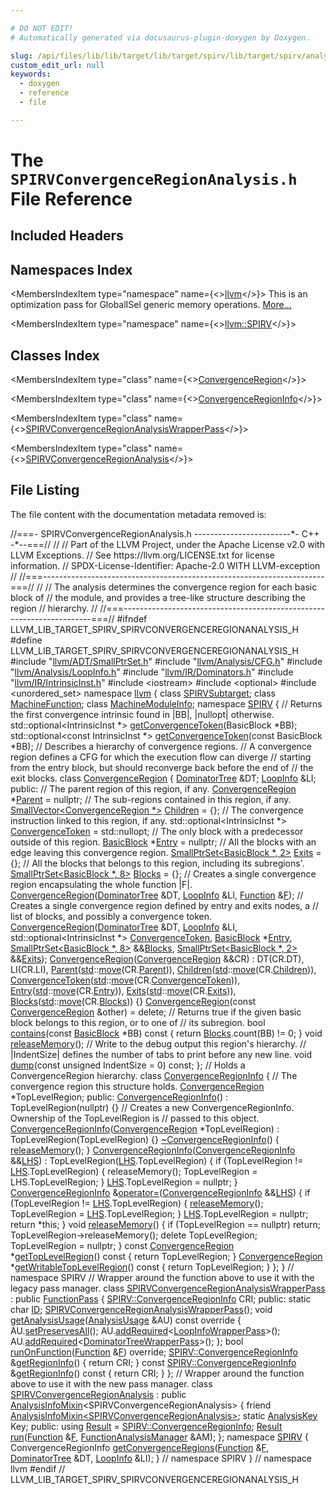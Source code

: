 ```yaml
---

# DO NOT EDIT!
# Automatically generated via docusaurus-plugin-doxygen by Doxygen.

slug: /api/files/lib/lib/target/lib/target/spirv/lib/target/spirv/analysis/spirvconvergenceregionanalysis-h
custom_edit_url: null
keywords:
  - doxygen
  - reference
  - file

---
```





# The `SPIRVConvergenceRegionAnalysis.h` File Reference

<DoxygenPage pluginConfig={pluginConfig}>



## Included Headers

<IncludesList>
<IncludesListItem
  filePath="llvm/ADT/SmallPtrSet.h"
  permalink="/docs/api/files/include/include/llvm/include/llvm/adt/smallptrset-h"
  isLocal="true" />
<IncludesListItem
  filePath="llvm/Analysis/CFG.h"
  permalink="/docs/api/files/include/include/llvm/include/llvm/analysis/cfg-h"
  isLocal="true" />
<IncludesListItem
  filePath="llvm/Analysis/LoopInfo.h"
  permalink="/docs/api/files/include/include/llvm/include/llvm/analysis/loopinfo-h"
  isLocal="true" />
<IncludesListItem
  filePath="llvm/IR/Dominators.h"
  permalink="/docs/api/files/include/include/llvm/include/llvm/ir/dominators-h"
  isLocal="true" />
<IncludesListItem
  filePath="llvm/IR/IntrinsicInst.h"
  permalink="/docs/api/files/include/include/llvm/include/llvm/ir/intrinsicinst-h"
  isLocal="true" />
<IncludesListItem
  filePath="iostream"
  permalink=""
  isLocal="false" />
<IncludesListItem
  filePath="optional"
  permalink=""
  isLocal="false" />
<IncludesListItem
  filePath="unordered_set"
  permalink=""
  isLocal="false" />
</IncludesList>

## Namespaces Index

<MembersIndex>

<MembersIndexItem
  type="namespace"
  name={<><a href="/docs/api/namespaces/llvm">llvm</a></>}>
This is an optimization pass for GlobalISel generic memory operations. <a href="/docs/api/namespaces/llvm/#details">More...</a>
</MembersIndexItem>

<MembersIndexItem
  type="namespace"
  name={<><a href="/docs/api/namespaces/llvm/spirv">llvm::SPIRV</a></>}>
</MembersIndexItem>

</MembersIndex>

## Classes Index

<MembersIndex>

<MembersIndexItem
  type="class"
  name={<><a href="/docs/api/classes/llvm/spirv/convergenceregion">ConvergenceRegion</a></>}>
</MembersIndexItem>

<MembersIndexItem
  type="class"
  name={<><a href="/docs/api/classes/llvm/spirv/convergenceregioninfo">ConvergenceRegionInfo</a></>}>
</MembersIndexItem>

<MembersIndexItem
  type="class"
  name={<><a href="/docs/api/classes/llvm/spirvconvergenceregionanalysiswrapperpass">SPIRVConvergenceRegionAnalysisWrapperPass</a></>}>
</MembersIndexItem>

<MembersIndexItem
  type="class"
  name={<><a href="/docs/api/classes/llvm/spirvconvergenceregionanalysis">SPIRVConvergenceRegionAnalysis</a></>}>
</MembersIndexItem>

</MembersIndex>


## File Listing

The file content with the documentation metadata removed is:

<ProgramListing>

<Link id="l00001" /><CodeLine lineNumber="1"><Highlight kind="comment">//===- SPIRVConvergenceRegionAnalysis.h ------------------------&#42;- C++ -&#42;--===//</Highlight><Highlight kind="normal"></Highlight></CodeLine>
<Link id="l00002" /><CodeLine lineNumber="2"><Highlight kind="normal"></Highlight><Highlight kind="comment">//</Highlight><Highlight kind="normal"></Highlight></CodeLine>
<Link id="l00003" /><CodeLine lineNumber="3"><Highlight kind="normal"></Highlight><Highlight kind="comment">// Part of the LLVM Project, under the Apache License v2.0 with LLVM Exceptions.</Highlight><Highlight kind="normal"></Highlight></CodeLine>
<Link id="l00004" /><CodeLine lineNumber="4"><Highlight kind="normal"></Highlight><Highlight kind="comment">// See https://llvm.org/LICENSE.txt for license information.</Highlight><Highlight kind="normal"></Highlight></CodeLine>
<Link id="l00005" /><CodeLine lineNumber="5"><Highlight kind="normal"></Highlight><Highlight kind="comment">// SPDX-License-Identifier: Apache-2.0 WITH LLVM-exception</Highlight><Highlight kind="normal"></Highlight></CodeLine>
<Link id="l00006" /><CodeLine lineNumber="6"><Highlight kind="normal"></Highlight><Highlight kind="comment">//</Highlight><Highlight kind="normal"></Highlight></CodeLine>
<Link id="l00007" /><CodeLine lineNumber="7"><Highlight kind="normal"></Highlight><Highlight kind="comment">//===----------------------------------------------------------------------===//</Highlight><Highlight kind="normal"></Highlight></CodeLine>
<Link id="l00008" /><CodeLine lineNumber="8"><Highlight kind="normal"></Highlight><Highlight kind="comment">//</Highlight><Highlight kind="normal"></Highlight></CodeLine>
<Link id="l00009" /><CodeLine lineNumber="9"><Highlight kind="normal"></Highlight><Highlight kind="comment">// The analysis determines the convergence region for each basic block of</Highlight><Highlight kind="normal"></Highlight></CodeLine>
<Link id="l00010" /><CodeLine lineNumber="10"><Highlight kind="normal"></Highlight><Highlight kind="comment">// the module, and provides a tree-like structure describing the region</Highlight><Highlight kind="normal"></Highlight></CodeLine>
<Link id="l00011" /><CodeLine lineNumber="11"><Highlight kind="normal"></Highlight><Highlight kind="comment">// hierarchy.</Highlight><Highlight kind="normal"></Highlight></CodeLine>
<Link id="l00012" /><CodeLine lineNumber="12"><Highlight kind="normal"></Highlight><Highlight kind="comment">//</Highlight><Highlight kind="normal"></Highlight></CodeLine>
<Link id="l00013" /><CodeLine lineNumber="13"><Highlight kind="normal"></Highlight><Highlight kind="comment">//===----------------------------------------------------------------------===//</Highlight><Highlight kind="normal"></Highlight></CodeLine>
<Link id="l00014" /><CodeLine lineNumber="14"><Highlight kind="normal"></Highlight></CodeLine>
<Link id="l00015" /><CodeLine lineNumber="15"><Highlight kind="normal"></Highlight><Highlight kind="preprocessor">#ifndef LLVM&#95;LIB&#95;TARGET&#95;SPIRV&#95;SPIRVCONVERGENCEREGIONANALYSIS&#95;H</Highlight><Highlight kind="normal"></Highlight></CodeLine>
<Link id="l00016" /><CodeLine lineNumber="16"><Highlight kind="normal"></Highlight><Highlight kind="preprocessor">#define LLVM&#95;LIB&#95;TARGET&#95;SPIRV&#95;SPIRVCONVERGENCEREGIONANALYSIS&#95;H</Highlight><Highlight kind="normal"></Highlight></CodeLine>
<Link id="l00017" /><CodeLine lineNumber="17"><Highlight kind="normal"></Highlight></CodeLine>
<Link id="l00018" /><CodeLine lineNumber="18"><Highlight kind="normal"></Highlight><Highlight kind="preprocessor">#include &quot;<a href="/docs/api/files/include/include/llvm/include/llvm/adt/smallptrset-h">llvm/ADT/SmallPtrSet.h</a>&quot;</Highlight><Highlight kind="normal"></Highlight></CodeLine>
<Link id="l00019" /><CodeLine lineNumber="19"><Highlight kind="normal"></Highlight><Highlight kind="preprocessor">#include &quot;<a href="/docs/api/files/include/include/llvm/include/llvm/analysis/cfg-h">llvm/Analysis/CFG.h</a>&quot;</Highlight><Highlight kind="normal"></Highlight></CodeLine>
<Link id="l00020" /><CodeLine lineNumber="20"><Highlight kind="normal"></Highlight><Highlight kind="preprocessor">#include &quot;<a href="/docs/api/files/include/include/llvm/include/llvm/analysis/loopinfo-h">llvm/Analysis/LoopInfo.h</a>&quot;</Highlight><Highlight kind="normal"></Highlight></CodeLine>
<Link id="l00021" /><CodeLine lineNumber="21"><Highlight kind="normal"></Highlight><Highlight kind="preprocessor">#include &quot;<a href="/docs/api/files/include/include/llvm/include/llvm/ir/dominators-h">llvm/IR/Dominators.h</a>&quot;</Highlight><Highlight kind="normal"></Highlight></CodeLine>
<Link id="l00022" /><CodeLine lineNumber="22"><Highlight kind="normal"></Highlight><Highlight kind="preprocessor">#include &quot;<a href="/docs/api/files/include/include/llvm/include/llvm/ir/intrinsicinst-h">llvm/IR/IntrinsicInst.h</a>&quot;</Highlight><Highlight kind="normal"></Highlight></CodeLine>
<Link id="l00023" /><CodeLine lineNumber="23"><Highlight kind="normal"></Highlight><Highlight kind="preprocessor">#include &lt;iostream&gt;</Highlight><Highlight kind="normal"></Highlight></CodeLine>
<Link id="l00024" /><CodeLine lineNumber="24"><Highlight kind="normal"></Highlight><Highlight kind="preprocessor">#include &lt;optional&gt;</Highlight><Highlight kind="normal"></Highlight></CodeLine>
<Link id="l00025" /><CodeLine lineNumber="25"><Highlight kind="normal"></Highlight><Highlight kind="preprocessor">#include &lt;unordered&#95;set&gt;</Highlight><Highlight kind="normal"></Highlight></CodeLine>
<Link id="l00026" /><CodeLine lineNumber="26"><Highlight kind="normal"></Highlight></CodeLine>
<Link id="l00027" /><CodeLine lineNumber="27"><Highlight kind="normal"></Highlight><Highlight kind="keyword">namespace </Highlight><Highlight kind="normal"><a href="/docs/api/namespaces/llvm">llvm</a> &#123;</Highlight></CodeLine>
<Link id="l00028" /><CodeLine lineNumber="28"><Highlight kind="normal"></Highlight><Highlight kind="keyword">class </Highlight><Highlight kind="normal"><a href="/docs/api/classes/llvm/spirvsubtarget">SPIRVSubtarget</a>;</Highlight></CodeLine>
<Link id="l00029" /><CodeLine lineNumber="29"><Highlight kind="normal"></Highlight><Highlight kind="keyword">class </Highlight><Highlight kind="normal"><a href="/docs/api/classes/llvm/machinefunction">MachineFunction</a>;</Highlight></CodeLine>
<Link id="l00030" /><CodeLine lineNumber="30"><Highlight kind="normal"></Highlight><Highlight kind="keyword">class </Highlight><Highlight kind="normal"><a href="/docs/api/classes/llvm/machinemoduleinfo">MachineModuleInfo</a>;</Highlight></CodeLine>
<Link id="l00031" /><CodeLine lineNumber="31"><Highlight kind="normal"></Highlight></CodeLine>
<Link id="l00032" /><CodeLine lineNumber="32"><Highlight kind="normal"></Highlight><Highlight kind="keyword">namespace </Highlight><Highlight kind="normal"><a href="/docs/api/namespaces/llvm/spirv">SPIRV</a> &#123;</Highlight></CodeLine>
<Link id="l00033" /><CodeLine lineNumber="33"><Highlight kind="normal"></Highlight></CodeLine>
<Link id="l00034" /><CodeLine lineNumber="34"><Highlight kind="normal"></Highlight><Highlight kind="comment">// Returns the first convergence intrinsic found in |BB|, |nullopt| otherwise.</Highlight><Highlight kind="normal"></Highlight></CodeLine>
<Link id="l00035" /><CodeLine lineNumber="35"><Highlight kind="normal">std::optional&lt;IntrinsicInst &#42;&gt; <a href="/docs/api/namespaces/llvm/spirv/#ae640f704e888becca0cafd83b07021ae">getConvergenceToken</a>(BasicBlock &#42;BB);</Highlight></CodeLine>
<Link id="l00036" /><CodeLine lineNumber="36"><Highlight kind="normal">std::optional&lt;const IntrinsicInst &#42;&gt; <a href="/docs/api/namespaces/llvm/spirv/#ae640f704e888becca0cafd83b07021ae">getConvergenceToken</a>(</Highlight><Highlight kind="keyword">const</Highlight><Highlight kind="normal"> BasicBlock &#42;BB);</Highlight></CodeLine>
<Link id="l00037" /><CodeLine lineNumber="37"><Highlight kind="normal"></Highlight></CodeLine>
<Link id="l00038" /><CodeLine lineNumber="38"><Highlight kind="normal"></Highlight><Highlight kind="comment">// Describes a hierarchy of convergence regions.</Highlight><Highlight kind="normal"></Highlight></CodeLine>
<Link id="l00039" /><CodeLine lineNumber="39"><Highlight kind="normal"></Highlight><Highlight kind="comment">// A convergence region defines a CFG for which the execution flow can diverge</Highlight><Highlight kind="normal"></Highlight></CodeLine>
<Link id="l00040" /><CodeLine lineNumber="40"><Highlight kind="normal"></Highlight><Highlight kind="comment">// starting from the entry block, but should reconverge back before the end of</Highlight><Highlight kind="normal"></Highlight></CodeLine>
<Link id="l00041" /><CodeLine lineNumber="41"><Highlight kind="normal"></Highlight><Highlight kind="comment">// the exit blocks.</Highlight><Highlight kind="normal"></Highlight></CodeLine>
<Link id="l00042" /><CodeLine lineNumber="42" lineLink="/docs/api/classes/llvm/spirv/convergenceregion"><Highlight kind="normal"></Highlight><Highlight kind="keyword">class </Highlight><Highlight kind="normal"><a href="/docs/api/classes/llvm/spirv/convergenceregion/#aeed1395df753af15056035fe68c4acb0">ConvergenceRegion</a> &#123;</Highlight></CodeLine>
<Link id="l00043" /><CodeLine lineNumber="43"><Highlight kind="normal">  <a href="/docs/api/classes/llvm/dominatortree">DominatorTree</a> &amp;DT;</Highlight></CodeLine>
<Link id="l00044" /><CodeLine lineNumber="44"><Highlight kind="normal">  <a href="/docs/api/classes/llvm/loopinfo">LoopInfo</a> &amp;LI;</Highlight></CodeLine>
<Link id="l00045" /><CodeLine lineNumber="45"><Highlight kind="normal"></Highlight></CodeLine>
<Link id="l00046" /><CodeLine lineNumber="46"><Highlight kind="normal"></Highlight><Highlight kind="keyword">public</Highlight><Highlight kind="normal">:</Highlight></CodeLine>
<Link id="l00047" /><CodeLine lineNumber="47"><Highlight kind="normal">  </Highlight><Highlight kind="comment">// The parent region of this region, if any.</Highlight><Highlight kind="normal"></Highlight></CodeLine>
<Link id="l00048" /><CodeLine lineNumber="48" lineLink="/docs/api/classes/llvm/spirv/convergenceregion/#aaeb69d9d2c4abebdcfe778fb8d337559"><Highlight kind="normal">  <a href="/docs/api/classes/llvm/spirv/convergenceregion/#aeed1395df753af15056035fe68c4acb0">ConvergenceRegion</a> &#42;<a href="/docs/api/classes/llvm/spirv/convergenceregion/#aaeb69d9d2c4abebdcfe778fb8d337559">Parent</a> = </Highlight><Highlight kind="keyword">nullptr</Highlight><Highlight kind="normal">;</Highlight></CodeLine>
<Link id="l00049" /><CodeLine lineNumber="49"><Highlight kind="normal">  </Highlight><Highlight kind="comment">// The sub-regions contained in this region, if any.</Highlight><Highlight kind="normal"></Highlight></CodeLine>
<Link id="l00050" /><CodeLine lineNumber="50" lineLink="/docs/api/classes/llvm/spirv/convergenceregion/#a03d34ea2d838e32c2f5b374a650090c7"><Highlight kind="normal">  <a href="/docs/api/classes/llvm/smallvector">SmallVector&lt;ConvergenceRegion &#42;&gt;</a> <a href="/docs/api/classes/llvm/spirv/convergenceregion/#a03d34ea2d838e32c2f5b374a650090c7">Children</a> = &#123;&#125;;</Highlight></CodeLine>
<Link id="l00051" /><CodeLine lineNumber="51"><Highlight kind="normal">  </Highlight><Highlight kind="comment">// The convergence instruction linked to this region, if any.</Highlight><Highlight kind="normal"></Highlight></CodeLine>
<Link id="l00052" /><CodeLine lineNumber="52" lineLink="/docs/api/classes/llvm/spirv/convergenceregion/#a7521fb98b8985d4f9746a6c36cdeaeb0"><Highlight kind="normal">  std::optional&lt;IntrinsicInst &#42;&gt; <a href="/docs/api/classes/llvm/spirv/convergenceregion/#a7521fb98b8985d4f9746a6c36cdeaeb0">ConvergenceToken</a> = std::nullopt;</Highlight></CodeLine>
<Link id="l00053" /><CodeLine lineNumber="53"><Highlight kind="normal">  </Highlight><Highlight kind="comment">// The only block with a predecessor outside of this region.</Highlight><Highlight kind="normal"></Highlight></CodeLine>
<Link id="l00054" /><CodeLine lineNumber="54" lineLink="/docs/api/classes/llvm/spirv/convergenceregion/#ac3c675ed896d4263b41685bc71b2fa7f"><Highlight kind="normal">  <a href="/docs/api/classes/llvm/basicblock">BasicBlock</a> &#42;<a href="/docs/api/classes/llvm/spirv/convergenceregion/#ac3c675ed896d4263b41685bc71b2fa7f">Entry</a> = </Highlight><Highlight kind="keyword">nullptr</Highlight><Highlight kind="normal">;</Highlight></CodeLine>
<Link id="l00055" /><CodeLine lineNumber="55"><Highlight kind="normal">  </Highlight><Highlight kind="comment">// All the blocks with an edge leaving this convergence region.</Highlight><Highlight kind="normal"></Highlight></CodeLine>
<Link id="l00056" /><CodeLine lineNumber="56" lineLink="/docs/api/classes/llvm/spirv/convergenceregion/#a6e6b5913e784f02d6394854bfa298fff"><Highlight kind="normal">  <a href="/docs/api/classes/llvm/smallptrset">SmallPtrSet&lt;BasicBlock &#42;, 2&gt;</a> <a href="/docs/api/classes/llvm/spirv/convergenceregion/#a6e6b5913e784f02d6394854bfa298fff">Exits</a> = &#123;&#125;;</Highlight></CodeLine>
<Link id="l00057" /><CodeLine lineNumber="57"><Highlight kind="normal">  </Highlight><Highlight kind="comment">// All the blocks that belongs to this region, including its subregions&#39;.</Highlight><Highlight kind="normal"></Highlight></CodeLine>
<Link id="l00058" /><CodeLine lineNumber="58" lineLink="/docs/api/classes/llvm/spirv/convergenceregion/#afa22070b4f97f878349b3537b3ca915b"><Highlight kind="normal">  <a href="/docs/api/classes/llvm/smallptrset">SmallPtrSet&lt;BasicBlock &#42;, 8&gt;</a> <a href="/docs/api/classes/llvm/spirv/convergenceregion/#afa22070b4f97f878349b3537b3ca915b">Blocks</a> = &#123;&#125;;</Highlight></CodeLine>
<Link id="l00059" /><CodeLine lineNumber="59"><Highlight kind="normal"></Highlight></CodeLine>
<Link id="l00060" /><CodeLine lineNumber="60"><Highlight kind="normal">  </Highlight><Highlight kind="comment">// Creates a single convergence region encapsulating the whole function |F|.</Highlight><Highlight kind="normal"></Highlight></CodeLine>
<Link id="l00061" /><CodeLine lineNumber="61"><Highlight kind="normal">  <a href="/docs/api/classes/llvm/spirv/convergenceregion/#aeed1395df753af15056035fe68c4acb0">ConvergenceRegion</a>(<a href="/docs/api/classes/llvm/dominatortree">DominatorTree</a> &amp;DT, <a href="/docs/api/classes/llvm/loopinfo">LoopInfo</a> &amp;LI, <a href="/docs/api/classes/llvm/function">Function</a> &amp;<a href="/docs/api/files/lib/lib/support/md5-cpp/#a96d73bbd7af15cb1fc38c3f4a3bd82e9">F</a>);</Highlight></CodeLine>
<Link id="l00062" /><CodeLine lineNumber="62"><Highlight kind="normal"></Highlight></CodeLine>
<Link id="l00063" /><CodeLine lineNumber="63"><Highlight kind="normal">  </Highlight><Highlight kind="comment">// Creates a single convergence region defined by entry and exits nodes, a</Highlight><Highlight kind="normal"></Highlight></CodeLine>
<Link id="l00064" /><CodeLine lineNumber="64"><Highlight kind="normal">  </Highlight><Highlight kind="comment">// list of blocks, and possibly a convergence token.</Highlight><Highlight kind="normal"></Highlight></CodeLine>
<Link id="l00065" /><CodeLine lineNumber="65"><Highlight kind="normal">  <a href="/docs/api/classes/llvm/spirv/convergenceregion/#aeed1395df753af15056035fe68c4acb0">ConvergenceRegion</a>(<a href="/docs/api/classes/llvm/dominatortree">DominatorTree</a> &amp;DT, <a href="/docs/api/classes/llvm/loopinfo">LoopInfo</a> &amp;LI,</Highlight></CodeLine>
<Link id="l00066" /><CodeLine lineNumber="66"><Highlight kind="normal">                    std::optional&lt;IntrinsicInst &#42;&gt; <a href="/docs/api/classes/llvm/spirv/convergenceregion/#a7521fb98b8985d4f9746a6c36cdeaeb0">ConvergenceToken</a>,</Highlight></CodeLine>
<Link id="l00067" /><CodeLine lineNumber="67"><Highlight kind="normal">                    <a href="/docs/api/classes/llvm/basicblock">BasicBlock</a> &#42;<a href="/docs/api/classes/llvm/spirv/convergenceregion/#ac3c675ed896d4263b41685bc71b2fa7f">Entry</a>, <a href="/docs/api/classes/llvm/smallptrset">SmallPtrSet&lt;BasicBlock &#42;, 8&gt;</a> &amp;&amp;<a href="/docs/api/classes/llvm/spirv/convergenceregion/#afa22070b4f97f878349b3537b3ca915b">Blocks</a>,</Highlight></CodeLine>
<Link id="l00068" /><CodeLine lineNumber="68"><Highlight kind="normal">                    <a href="/docs/api/classes/llvm/smallptrset">SmallPtrSet&lt;BasicBlock &#42;, 2&gt;</a> &amp;&amp;<a href="/docs/api/classes/llvm/spirv/convergenceregion/#a6e6b5913e784f02d6394854bfa298fff">Exits</a>);</Highlight></CodeLine>
<Link id="l00069" /><CodeLine lineNumber="69"><Highlight kind="normal"></Highlight></CodeLine>
<Link id="l00070" /><CodeLine lineNumber="70" lineLink="/docs/api/classes/llvm/spirv/convergenceregion/#ab3bf5af33af2e926d63f735559cff913"><Highlight kind="normal">  <a href="/docs/api/classes/llvm/spirv/convergenceregion/#ab3bf5af33af2e926d63f735559cff913">ConvergenceRegion</a>(<a href="/docs/api/classes/llvm/spirv/convergenceregion/#aeed1395df753af15056035fe68c4acb0">ConvergenceRegion</a> &amp;&amp;CR)</Highlight></CodeLine>
<Link id="l00071" /><CodeLine lineNumber="71"><Highlight kind="normal">      : DT(CR.DT), LI(CR.LI), <a href="/docs/api/classes/llvm/spirv/convergenceregion/#aaeb69d9d2c4abebdcfe778fb8d337559">Parent</a>(<a href="/docs/api/namespaces/std">std</a>::<a href="/docs/api/namespaces/llvm/#abfc9c7ecf70f66901e439f7c04ef3dbb">move</a>(CR.<a href="/docs/api/classes/llvm/spirv/convergenceregion/#aaeb69d9d2c4abebdcfe778fb8d337559">Parent</a>)),</Highlight></CodeLine>
<Link id="l00072" /><CodeLine lineNumber="72"><Highlight kind="normal">        <a href="/docs/api/classes/llvm/spirv/convergenceregion/#a03d34ea2d838e32c2f5b374a650090c7">Children</a>(<a href="/docs/api/namespaces/std">std</a>::<a href="/docs/api/namespaces/llvm/#abfc9c7ecf70f66901e439f7c04ef3dbb">move</a>(CR.<a href="/docs/api/classes/llvm/spirv/convergenceregion/#a03d34ea2d838e32c2f5b374a650090c7">Children</a>)),</Highlight></CodeLine>
<Link id="l00073" /><CodeLine lineNumber="73"><Highlight kind="normal">        <a href="/docs/api/classes/llvm/spirv/convergenceregion/#a7521fb98b8985d4f9746a6c36cdeaeb0">ConvergenceToken</a>(<a href="/docs/api/namespaces/std">std</a>::<a href="/docs/api/namespaces/llvm/#abfc9c7ecf70f66901e439f7c04ef3dbb">move</a>(CR.<a href="/docs/api/classes/llvm/spirv/convergenceregion/#a7521fb98b8985d4f9746a6c36cdeaeb0">ConvergenceToken</a>)),</Highlight></CodeLine>
<Link id="l00074" /><CodeLine lineNumber="74"><Highlight kind="normal">        <a href="/docs/api/classes/llvm/spirv/convergenceregion/#ac3c675ed896d4263b41685bc71b2fa7f">Entry</a>(<a href="/docs/api/namespaces/std">std</a>::<a href="/docs/api/namespaces/llvm/#abfc9c7ecf70f66901e439f7c04ef3dbb">move</a>(CR.<a href="/docs/api/classes/llvm/spirv/convergenceregion/#ac3c675ed896d4263b41685bc71b2fa7f">Entry</a>)), <a href="/docs/api/classes/llvm/spirv/convergenceregion/#a6e6b5913e784f02d6394854bfa298fff">Exits</a>(<a href="/docs/api/namespaces/std">std</a>::<a href="/docs/api/namespaces/llvm/#abfc9c7ecf70f66901e439f7c04ef3dbb">move</a>(CR.<a href="/docs/api/classes/llvm/spirv/convergenceregion/#a6e6b5913e784f02d6394854bfa298fff">Exits</a>)),</Highlight></CodeLine>
<Link id="l00075" /><CodeLine lineNumber="75"><Highlight kind="normal">        <a href="/docs/api/classes/llvm/spirv/convergenceregion/#afa22070b4f97f878349b3537b3ca915b">Blocks</a>(<a href="/docs/api/namespaces/std">std</a>::<a href="/docs/api/namespaces/llvm/#abfc9c7ecf70f66901e439f7c04ef3dbb">move</a>(CR.<a href="/docs/api/classes/llvm/spirv/convergenceregion/#afa22070b4f97f878349b3537b3ca915b">Blocks</a>)) &#123;&#125;</Highlight></CodeLine>
<Link id="l00076" /><CodeLine lineNumber="76"><Highlight kind="normal"></Highlight></CodeLine>
<Link id="l00077" /><CodeLine lineNumber="77" lineLink="/docs/api/classes/llvm/spirv/convergenceregion/#a69d1e3ce3b0c0c6633ef8f49f90d9ea4"><Highlight kind="normal">  <a href="/docs/api/classes/llvm/spirv/convergenceregion/#a69d1e3ce3b0c0c6633ef8f49f90d9ea4">ConvergenceRegion</a>(</Highlight><Highlight kind="keyword">const</Highlight><Highlight kind="normal"> <a href="/docs/api/classes/llvm/spirv/convergenceregion/#aeed1395df753af15056035fe68c4acb0">ConvergenceRegion</a> &amp;other) = </Highlight><Highlight kind="keyword">delete</Highlight><Highlight kind="normal">;</Highlight></CodeLine>
<Link id="l00078" /><CodeLine lineNumber="78"><Highlight kind="normal"></Highlight></CodeLine>
<Link id="l00079" /><CodeLine lineNumber="79"><Highlight kind="normal">  </Highlight><Highlight kind="comment">// Returns true if the given basic block belongs to this region, or to one of</Highlight><Highlight kind="normal"></Highlight></CodeLine>
<Link id="l00080" /><CodeLine lineNumber="80"><Highlight kind="normal">  </Highlight><Highlight kind="comment">// its subregion.</Highlight><Highlight kind="normal"></Highlight></CodeLine>
<Link id="l00081" /><CodeLine lineNumber="81" lineLink="/docs/api/classes/llvm/spirv/convergenceregion/#a622eb583c2292b211678d544bc64b27b"><Highlight kind="normal">  </Highlight><Highlight kind="keywordtype">bool</Highlight><Highlight kind="normal"> <a href="/docs/api/classes/llvm/spirv/convergenceregion/#a622eb583c2292b211678d544bc64b27b">contains</a>(</Highlight><Highlight kind="keyword">const</Highlight><Highlight kind="normal"> <a href="/docs/api/classes/llvm/basicblock">BasicBlock</a> &#42;BB)</Highlight><Highlight kind="keyword"> const </Highlight><Highlight kind="normal">&#123; </Highlight><Highlight kind="keywordflow">return</Highlight><Highlight kind="normal"> <a href="/docs/api/classes/llvm/spirv/convergenceregion/#afa22070b4f97f878349b3537b3ca915b">Blocks</a>.count(BB) != 0; &#125;</Highlight></CodeLine>
<Link id="l00082" /><CodeLine lineNumber="82"><Highlight kind="normal"></Highlight></CodeLine>
<Link id="l00083" /><CodeLine lineNumber="83"><Highlight kind="normal">  </Highlight><Highlight kind="keywordtype">void</Highlight><Highlight kind="normal"> <a href="/docs/api/classes/llvm/spirv/convergenceregion/#a7594f834562fb173b770d52be8664b31">releaseMemory</a>();</Highlight></CodeLine>
<Link id="l00084" /><CodeLine lineNumber="84"><Highlight kind="normal"></Highlight></CodeLine>
<Link id="l00085" /><CodeLine lineNumber="85"><Highlight kind="normal">  </Highlight><Highlight kind="comment">// Write to the debug output this region&#39;s hierarchy.</Highlight><Highlight kind="normal"></Highlight></CodeLine>
<Link id="l00086" /><CodeLine lineNumber="86"><Highlight kind="normal">  </Highlight><Highlight kind="comment">// |IndentSize| defines the number of tabs to print before any new line.</Highlight><Highlight kind="normal"></Highlight></CodeLine>
<Link id="l00087" /><CodeLine lineNumber="87"><Highlight kind="normal">  </Highlight><Highlight kind="keywordtype">void</Highlight><Highlight kind="normal"> <a href="/docs/api/classes/llvm/spirv/convergenceregion/#acb6eb6acc7b5f83f84cc7c05ca69edbb">dump</a>(</Highlight><Highlight kind="keyword">const</Highlight><Highlight kind="normal"> </Highlight><Highlight kind="keywordtype">unsigned</Highlight><Highlight kind="normal"> IndentSize = 0) </Highlight><Highlight kind="keyword">const</Highlight><Highlight kind="normal">;</Highlight></CodeLine>
<Link id="l00088" /><CodeLine lineNumber="88"><Highlight kind="normal">&#125;;</Highlight></CodeLine>
<Link id="l00089" /><CodeLine lineNumber="89"><Highlight kind="normal"></Highlight></CodeLine>
<Link id="l00090" /><CodeLine lineNumber="90"><Highlight kind="normal"></Highlight><Highlight kind="comment">// Holds a ConvergenceRegion hierarchy.</Highlight><Highlight kind="normal"></Highlight></CodeLine>
<Link id="l00091" /><CodeLine lineNumber="91" lineLink="/docs/api/classes/llvm/spirv/convergenceregioninfo"><Highlight kind="normal"></Highlight><Highlight kind="keyword">class </Highlight><Highlight kind="normal"><a href="/docs/api/classes/llvm/spirv/convergenceregioninfo/#a7433784dfc07e4a466373778252410be">ConvergenceRegionInfo</a> &#123;</Highlight></CodeLine>
<Link id="l00092" /><CodeLine lineNumber="92"><Highlight kind="normal">  </Highlight><Highlight kind="comment">// The convergence region this structure holds.</Highlight><Highlight kind="normal"></Highlight></CodeLine>
<Link id="l00093" /><CodeLine lineNumber="93"><Highlight kind="normal">  <a href="/docs/api/classes/llvm/spirv/convergenceregion">ConvergenceRegion</a> &#42;TopLevelRegion;</Highlight></CodeLine>
<Link id="l00094" /><CodeLine lineNumber="94"><Highlight kind="normal"></Highlight></CodeLine>
<Link id="l00095" /><CodeLine lineNumber="95"><Highlight kind="normal"></Highlight><Highlight kind="keyword">public</Highlight><Highlight kind="normal">:</Highlight></CodeLine>
<Link id="l00096" /><CodeLine lineNumber="96" lineLink="/docs/api/classes/llvm/spirv/convergenceregioninfo/#a7433784dfc07e4a466373778252410be"><Highlight kind="normal">  <a href="/docs/api/classes/llvm/spirv/convergenceregioninfo/#a7433784dfc07e4a466373778252410be">ConvergenceRegionInfo</a>() : TopLevelRegion(nullptr) &#123;&#125;</Highlight></CodeLine>
<Link id="l00097" /><CodeLine lineNumber="97"><Highlight kind="normal"></Highlight></CodeLine>
<Link id="l00098" /><CodeLine lineNumber="98"><Highlight kind="normal">  </Highlight><Highlight kind="comment">// Creates a new ConvergenceRegionInfo. Ownership of the TopLevelRegion is</Highlight><Highlight kind="normal"></Highlight></CodeLine>
<Link id="l00099" /><CodeLine lineNumber="99"><Highlight kind="normal">  </Highlight><Highlight kind="comment">// passed to this object.</Highlight><Highlight kind="normal"></Highlight></CodeLine>
<Link id="l00100" /><CodeLine lineNumber="100" lineLink="/docs/api/classes/llvm/spirv/convergenceregioninfo/#af615b6f3103a580aaf9bcef9b6630269"><Highlight kind="normal">  <a href="/docs/api/classes/llvm/spirv/convergenceregioninfo/#af615b6f3103a580aaf9bcef9b6630269">ConvergenceRegionInfo</a>(<a href="/docs/api/classes/llvm/spirv/convergenceregion">ConvergenceRegion</a> &#42;TopLevelRegion)</Highlight></CodeLine>
<Link id="l00101" /><CodeLine lineNumber="101"><Highlight kind="normal">      : TopLevelRegion(TopLevelRegion) &#123;&#125;</Highlight></CodeLine>
<Link id="l00102" /><CodeLine lineNumber="102"><Highlight kind="normal"></Highlight></CodeLine>
<Link id="l00103" /><CodeLine lineNumber="103" lineLink="/docs/api/classes/llvm/spirv/convergenceregioninfo/#a9e45b7076cb3f081e0ea289944e5f7f8"><Highlight kind="normal">  <a href="/docs/api/classes/llvm/spirv/convergenceregioninfo/#a9e45b7076cb3f081e0ea289944e5f7f8">~ConvergenceRegionInfo</a>() &#123; <a href="/docs/api/classes/llvm/spirv/convergenceregioninfo/#ae9c1b5a277d7ddcd6856e99ea952acd7">releaseMemory</a>(); &#125;</Highlight></CodeLine>
<Link id="l00104" /><CodeLine lineNumber="104"><Highlight kind="normal"></Highlight></CodeLine>
<Link id="l00105" /><CodeLine lineNumber="105" lineLink="/docs/api/classes/llvm/spirv/convergenceregioninfo/#a5864a45a6b258ff28a6973e5d4776f85"><Highlight kind="normal">  <a href="/docs/api/classes/llvm/spirv/convergenceregioninfo/#a5864a45a6b258ff28a6973e5d4776f85">ConvergenceRegionInfo</a>(<a href="/docs/api/classes/llvm/spirv/convergenceregioninfo/#a7433784dfc07e4a466373778252410be">ConvergenceRegionInfo</a> &amp;&amp;<a href="/docs/api/files/lib/lib/target/lib/target/x86/x86partialreduction-cpp/#a9e1483f7215664a2315c53c3558d9a8d">LHS</a>)</Highlight></CodeLine>
<Link id="l00106" /><CodeLine lineNumber="106"><Highlight kind="normal">      : TopLevelRegion(<a href="/docs/api/files/lib/lib/target/lib/target/x86/x86partialreduction-cpp/#a9e1483f7215664a2315c53c3558d9a8d">LHS</a>.TopLevelRegion) &#123;</Highlight></CodeLine>
<Link id="l00107" /><CodeLine lineNumber="107"><Highlight kind="normal">    </Highlight><Highlight kind="keywordflow">if</Highlight><Highlight kind="normal"> (TopLevelRegion != <a href="/docs/api/files/lib/lib/target/lib/target/x86/x86partialreduction-cpp/#a9e1483f7215664a2315c53c3558d9a8d">LHS</a>.TopLevelRegion) &#123;</Highlight></CodeLine>
<Link id="l00108" /><CodeLine lineNumber="108"><Highlight kind="normal">      releaseMemory();</Highlight></CodeLine>
<Link id="l00109" /><CodeLine lineNumber="109"><Highlight kind="normal">      TopLevelRegion = LHS.TopLevelRegion;</Highlight></CodeLine>
<Link id="l00110" /><CodeLine lineNumber="110"><Highlight kind="normal">    &#125;</Highlight></CodeLine>
<Link id="l00111" /><CodeLine lineNumber="111"><Highlight kind="normal">    <a href="/docs/api/files/lib/lib/target/lib/target/x86/x86partialreduction-cpp/#a9e1483f7215664a2315c53c3558d9a8d">LHS</a>.TopLevelRegion = </Highlight><Highlight kind="keyword">nullptr</Highlight><Highlight kind="normal">;</Highlight></CodeLine>
<Link id="l00112" /><CodeLine lineNumber="112"><Highlight kind="normal">  &#125;</Highlight></CodeLine>
<Link id="l00113" /><CodeLine lineNumber="113"><Highlight kind="normal"></Highlight></CodeLine>
<Link id="l00114" /><CodeLine lineNumber="114" lineLink="/docs/api/classes/llvm/spirv/convergenceregioninfo/#a7a2737b6adfc13cc0876a74f5a62a98d"><Highlight kind="normal">  <a href="/docs/api/classes/llvm/spirv/convergenceregioninfo/#a7433784dfc07e4a466373778252410be">ConvergenceRegionInfo</a> &amp;<a href="/docs/api/classes/llvm/spirv/convergenceregioninfo/#a7a2737b6adfc13cc0876a74f5a62a98d">operator=</a>(<a href="/docs/api/classes/llvm/spirv/convergenceregioninfo/#a7433784dfc07e4a466373778252410be">ConvergenceRegionInfo</a> &amp;&amp;<a href="/docs/api/files/lib/lib/target/lib/target/x86/x86partialreduction-cpp/#a9e1483f7215664a2315c53c3558d9a8d">LHS</a>) &#123;</Highlight></CodeLine>
<Link id="l00115" /><CodeLine lineNumber="115"><Highlight kind="normal">    </Highlight><Highlight kind="keywordflow">if</Highlight><Highlight kind="normal"> (TopLevelRegion != <a href="/docs/api/files/lib/lib/target/lib/target/x86/x86partialreduction-cpp/#a9e1483f7215664a2315c53c3558d9a8d">LHS</a>.TopLevelRegion) &#123;</Highlight></CodeLine>
<Link id="l00116" /><CodeLine lineNumber="116"><Highlight kind="normal">      <a href="/docs/api/classes/llvm/spirv/convergenceregioninfo/#ae9c1b5a277d7ddcd6856e99ea952acd7">releaseMemory</a>();</Highlight></CodeLine>
<Link id="l00117" /><CodeLine lineNumber="117"><Highlight kind="normal">      TopLevelRegion = <a href="/docs/api/files/lib/lib/target/lib/target/x86/x86partialreduction-cpp/#a9e1483f7215664a2315c53c3558d9a8d">LHS</a>.TopLevelRegion;</Highlight></CodeLine>
<Link id="l00118" /><CodeLine lineNumber="118"><Highlight kind="normal">    &#125;</Highlight></CodeLine>
<Link id="l00119" /><CodeLine lineNumber="119"><Highlight kind="normal">    <a href="/docs/api/files/lib/lib/target/lib/target/x86/x86partialreduction-cpp/#a9e1483f7215664a2315c53c3558d9a8d">LHS</a>.TopLevelRegion = </Highlight><Highlight kind="keyword">nullptr</Highlight><Highlight kind="normal">;</Highlight></CodeLine>
<Link id="l00120" /><CodeLine lineNumber="120"><Highlight kind="normal">    </Highlight><Highlight kind="keywordflow">return</Highlight><Highlight kind="normal"> &#42;</Highlight><Highlight kind="keyword">this</Highlight><Highlight kind="normal">;</Highlight></CodeLine>
<Link id="l00121" /><CodeLine lineNumber="121"><Highlight kind="normal">  &#125;</Highlight></CodeLine>
<Link id="l00122" /><CodeLine lineNumber="122"><Highlight kind="normal"></Highlight></CodeLine>
<Link id="l00123" /><CodeLine lineNumber="123" lineLink="/docs/api/classes/llvm/spirv/convergenceregioninfo/#ae9c1b5a277d7ddcd6856e99ea952acd7"><Highlight kind="normal">  </Highlight><Highlight kind="keywordtype">void</Highlight><Highlight kind="normal"> <a href="/docs/api/classes/llvm/spirv/convergenceregioninfo/#ae9c1b5a277d7ddcd6856e99ea952acd7">releaseMemory</a>() &#123;</Highlight></CodeLine>
<Link id="l00124" /><CodeLine lineNumber="124"><Highlight kind="normal">    </Highlight><Highlight kind="keywordflow">if</Highlight><Highlight kind="normal"> (TopLevelRegion == </Highlight><Highlight kind="keyword">nullptr</Highlight><Highlight kind="normal">)</Highlight></CodeLine>
<Link id="l00125" /><CodeLine lineNumber="125"><Highlight kind="normal">      </Highlight><Highlight kind="keywordflow">return</Highlight><Highlight kind="normal">;</Highlight></CodeLine>
<Link id="l00126" /><CodeLine lineNumber="126"><Highlight kind="normal"></Highlight></CodeLine>
<Link id="l00127" /><CodeLine lineNumber="127"><Highlight kind="normal">    TopLevelRegion-&gt;releaseMemory();</Highlight></CodeLine>
<Link id="l00128" /><CodeLine lineNumber="128"><Highlight kind="normal">    </Highlight><Highlight kind="keyword">delete</Highlight><Highlight kind="normal"> TopLevelRegion;</Highlight></CodeLine>
<Link id="l00129" /><CodeLine lineNumber="129"><Highlight kind="normal">    TopLevelRegion = </Highlight><Highlight kind="keyword">nullptr</Highlight><Highlight kind="normal">;</Highlight></CodeLine>
<Link id="l00130" /><CodeLine lineNumber="130"><Highlight kind="normal">  &#125;</Highlight></CodeLine>
<Link id="l00131" /><CodeLine lineNumber="131"><Highlight kind="normal"></Highlight></CodeLine>
<Link id="l00132" /><CodeLine lineNumber="132" lineLink="/docs/api/classes/llvm/spirv/convergenceregioninfo/#a711d3aa93281181b3b7c63f645ba9d01"><Highlight kind="normal">  </Highlight><Highlight kind="keyword">const</Highlight><Highlight kind="normal"> <a href="/docs/api/classes/llvm/spirv/convergenceregion">ConvergenceRegion</a> &#42;<a href="/docs/api/classes/llvm/spirv/convergenceregioninfo/#a711d3aa93281181b3b7c63f645ba9d01">getTopLevelRegion</a>()</Highlight><Highlight kind="keyword"> const </Highlight><Highlight kind="normal">&#123; </Highlight><Highlight kind="keywordflow">return</Highlight><Highlight kind="normal"> TopLevelRegion; &#125;</Highlight></CodeLine>
<Link id="l00133" /><CodeLine lineNumber="133" lineLink="/docs/api/classes/llvm/spirv/convergenceregioninfo/#a5eeeae3b06d2939c0ddc65303717552f"><Highlight kind="normal">  <a href="/docs/api/classes/llvm/spirv/convergenceregion">ConvergenceRegion</a> &#42;<a href="/docs/api/classes/llvm/spirv/convergenceregioninfo/#a5eeeae3b06d2939c0ddc65303717552f">getWritableTopLevelRegion</a>()</Highlight><Highlight kind="keyword"> const </Highlight><Highlight kind="normal">&#123;</Highlight></CodeLine>
<Link id="l00134" /><CodeLine lineNumber="134"><Highlight kind="normal">    </Highlight><Highlight kind="keywordflow">return</Highlight><Highlight kind="normal"> TopLevelRegion;</Highlight></CodeLine>
<Link id="l00135" /><CodeLine lineNumber="135"><Highlight kind="normal">  &#125;</Highlight></CodeLine>
<Link id="l00136" /><CodeLine lineNumber="136"><Highlight kind="normal">&#125;;</Highlight></CodeLine>
<Link id="l00137" /><CodeLine lineNumber="137"><Highlight kind="normal"></Highlight></CodeLine>
<Link id="l00138" /><CodeLine lineNumber="138"><Highlight kind="normal">&#125; </Highlight><Highlight kind="comment">// namespace SPIRV</Highlight><Highlight kind="normal"></Highlight></CodeLine>
<Link id="l00139" /><CodeLine lineNumber="139"><Highlight kind="normal"></Highlight></CodeLine>
<Link id="l00140" /><CodeLine lineNumber="140"><Highlight kind="normal"></Highlight><Highlight kind="comment">// Wrapper around the function above to use it with the legacy pass manager.</Highlight><Highlight kind="normal"></Highlight></CodeLine>
<Link id="l00141" /><CodeLine lineNumber="141" lineLink="/docs/api/classes/llvm/spirvconvergenceregionanalysiswrapperpass"><Highlight kind="normal"></Highlight><Highlight kind="keyword">class </Highlight><Highlight kind="normal"><a href="/docs/api/classes/llvm/spirvconvergenceregionanalysiswrapperpass/#afed4f668ab0dd2223a8ff7875c01f0f0">SPIRVConvergenceRegionAnalysisWrapperPass</a> : </Highlight><Highlight kind="keyword">public</Highlight><Highlight kind="normal"> <a href="/docs/api/classes/llvm/functionpass/#a7691d83e3561f781cae4ce4a01bdfa93">FunctionPass</a> &#123;</Highlight></CodeLine>
<Link id="l00142" /><CodeLine lineNumber="142"><Highlight kind="normal">  <a href="/docs/api/classes/llvm/spirv/convergenceregioninfo">SPIRV::ConvergenceRegionInfo</a> CRI;</Highlight></CodeLine>
<Link id="l00143" /><CodeLine lineNumber="143"><Highlight kind="normal"></Highlight></CodeLine>
<Link id="l00144" /><CodeLine lineNumber="144"><Highlight kind="normal"></Highlight><Highlight kind="keyword">public</Highlight><Highlight kind="normal">:</Highlight></CodeLine>
<Link id="l00145" /><CodeLine lineNumber="145" lineLink="/docs/api/classes/llvm/spirvconvergenceregionanalysiswrapperpass/#a91e31cbf46a5f809d200120dcf730038"><Highlight kind="normal">  </Highlight><Highlight kind="keyword">static</Highlight><Highlight kind="normal"> </Highlight><Highlight kind="keywordtype">char</Highlight><Highlight kind="normal"> <a href="/docs/api/classes/llvm/spirvconvergenceregionanalysiswrapperpass/#a91e31cbf46a5f809d200120dcf730038">ID</a>;</Highlight></CodeLine>
<Link id="l00146" /><CodeLine lineNumber="146"><Highlight kind="normal"></Highlight></CodeLine>
<Link id="l00147" /><CodeLine lineNumber="147"><Highlight kind="normal">  <a href="/docs/api/classes/llvm/spirvconvergenceregionanalysiswrapperpass/#afed4f668ab0dd2223a8ff7875c01f0f0">SPIRVConvergenceRegionAnalysisWrapperPass</a>();</Highlight></CodeLine>
<Link id="l00148" /><CodeLine lineNumber="148"><Highlight kind="normal"></Highlight></CodeLine>
<Link id="l00149" /><CodeLine lineNumber="149" lineLink="/docs/api/classes/llvm/spirvconvergenceregionanalysiswrapperpass/#a2e30d1d18cc19cd57ef656bdcd7f1af4"><Highlight kind="normal">  </Highlight><Highlight kind="keywordtype">void</Highlight><Highlight kind="normal"> <a href="/docs/api/classes/llvm/spirvconvergenceregionanalysiswrapperpass/#a2e30d1d18cc19cd57ef656bdcd7f1af4">getAnalysisUsage</a>(<a href="/docs/api/classes/llvm/analysisusage">AnalysisUsage</a> &amp;AU)</Highlight><Highlight kind="keyword"> const override </Highlight><Highlight kind="normal">&#123;</Highlight></CodeLine>
<Link id="l00150" /><CodeLine lineNumber="150"><Highlight kind="normal">    AU.<a href="/docs/api/classes/llvm/analysisusage/#af22b06a6a4f9df80454071685a0d6a02">setPreservesAll</a>();</Highlight></CodeLine>
<Link id="l00151" /><CodeLine lineNumber="151"><Highlight kind="normal">    AU.<a href="/docs/api/classes/llvm/analysisusage/#ae0adcccca08fb686c9ce00f9397b660c">addRequired</a>&lt;<a href="/docs/api/classes/llvm/loopinfowrapperpass">LoopInfoWrapperPass</a>&gt;();</Highlight></CodeLine>
<Link id="l00152" /><CodeLine lineNumber="152"><Highlight kind="normal">    AU.<a href="/docs/api/classes/llvm/analysisusage/#ae0adcccca08fb686c9ce00f9397b660c">addRequired</a>&lt;<a href="/docs/api/classes/llvm/dominatortreewrapperpass">DominatorTreeWrapperPass</a>&gt;();</Highlight></CodeLine>
<Link id="l00153" /><CodeLine lineNumber="153"><Highlight kind="normal">  &#125;;</Highlight></CodeLine>
<Link id="l00154" /><CodeLine lineNumber="154"><Highlight kind="normal"></Highlight></CodeLine>
<Link id="l00155" /><CodeLine lineNumber="155"><Highlight kind="normal">  </Highlight><Highlight kind="keywordtype">bool</Highlight><Highlight kind="normal"> <a href="/docs/api/classes/llvm/spirvconvergenceregionanalysiswrapperpass/#a61f563a2fee2bb13de295defc8e5393b">runOnFunction</a>(<a href="/docs/api/classes/llvm/function">Function</a> &amp;<a href="/docs/api/files/lib/lib/support/md5-cpp/#a96d73bbd7af15cb1fc38c3f4a3bd82e9">F</a>) </Highlight><Highlight kind="keyword">override</Highlight><Highlight kind="normal">;</Highlight></CodeLine>
<Link id="l00156" /><CodeLine lineNumber="156"><Highlight kind="normal"></Highlight></CodeLine>
<Link id="l00157" /><CodeLine lineNumber="157" lineLink="/docs/api/classes/llvm/spirvconvergenceregionanalysiswrapperpass/#a1f19629a1d94e0d7c3ff2afaa36090d8"><Highlight kind="normal">  <a href="/docs/api/classes/llvm/spirv/convergenceregioninfo">SPIRV::ConvergenceRegionInfo</a> &amp;<a href="/docs/api/classes/llvm/spirvconvergenceregionanalysiswrapperpass/#a1f19629a1d94e0d7c3ff2afaa36090d8">getRegionInfo</a>() &#123; </Highlight><Highlight kind="keywordflow">return</Highlight><Highlight kind="normal"> CRI; &#125;</Highlight></CodeLine>
<Link id="l00158" /><CodeLine lineNumber="158" lineLink="/docs/api/classes/llvm/spirvconvergenceregionanalysiswrapperpass/#a8b1674688cb5ad238ddedcc364058369"><Highlight kind="normal">  </Highlight><Highlight kind="keyword">const</Highlight><Highlight kind="normal"> <a href="/docs/api/classes/llvm/spirv/convergenceregioninfo">SPIRV::ConvergenceRegionInfo</a> &amp;<a href="/docs/api/classes/llvm/spirvconvergenceregionanalysiswrapperpass/#a8b1674688cb5ad238ddedcc364058369">getRegionInfo</a>()</Highlight><Highlight kind="keyword"> const </Highlight><Highlight kind="normal">&#123; </Highlight><Highlight kind="keywordflow">return</Highlight><Highlight kind="normal"> CRI; &#125;</Highlight></CodeLine>
<Link id="l00159" /><CodeLine lineNumber="159"><Highlight kind="normal">&#125;;</Highlight></CodeLine>
<Link id="l00160" /><CodeLine lineNumber="160"><Highlight kind="normal"></Highlight></CodeLine>
<Link id="l00161" /><CodeLine lineNumber="161"><Highlight kind="normal"></Highlight><Highlight kind="comment">// Wrapper around the function above to use it with the new pass manager.</Highlight><Highlight kind="normal"></Highlight></CodeLine>
<Link id="l00162" /><CodeLine lineNumber="162" lineLink="/docs/api/classes/llvm/spirvconvergenceregionanalysis"><Highlight kind="normal"></Highlight><Highlight kind="keyword">class </Highlight><Highlight kind="normal"><a href="/docs/api/classes/llvm/spirvconvergenceregionanalysis">SPIRVConvergenceRegionAnalysis</a></Highlight></CodeLine>
<Link id="l00163" /><CodeLine lineNumber="163"><Highlight kind="normal">    : </Highlight><Highlight kind="keyword">public</Highlight><Highlight kind="normal"> <a href="/docs/api/structs/llvm/analysisinfomixin">AnalysisInfoMixin</a>&lt;SPIRVConvergenceRegionAnalysis&gt; &#123;</Highlight></CodeLine>
<Link id="l00164" /><CodeLine lineNumber="164"><Highlight kind="normal">  </Highlight><Highlight kind="keyword">friend</Highlight><Highlight kind="normal"> <a href="/docs/api/structs/llvm/analysisinfomixin">AnalysisInfoMixin&lt;SPIRVConvergenceRegionAnalysis&gt;</a>;</Highlight></CodeLine>
<Link id="l00165" /><CodeLine lineNumber="165"><Highlight kind="normal">  </Highlight><Highlight kind="keyword">static</Highlight><Highlight kind="normal"> <a href="/docs/api/structs/llvm/analysiskey">AnalysisKey</a> Key;</Highlight></CodeLine>
<Link id="l00166" /><CodeLine lineNumber="166"><Highlight kind="normal"></Highlight></CodeLine>
<Link id="l00167" /><CodeLine lineNumber="167"><Highlight kind="normal"></Highlight><Highlight kind="keyword">public</Highlight><Highlight kind="normal">:</Highlight></CodeLine>
<Link id="l00168" /><CodeLine lineNumber="168" lineLink="/docs/api/classes/llvm/spirvconvergenceregionanalysis/#af0116eafb086a843693bec3d144e6a99"><Highlight kind="normal">  </Highlight><Highlight kind="keyword">using </Highlight><Highlight kind="normal"><a href="/docs/api/classes/llvm/spirvconvergenceregionanalysis/#af0116eafb086a843693bec3d144e6a99">Result</a> = <a href="/docs/api/classes/llvm/spirv/convergenceregioninfo">SPIRV::ConvergenceRegionInfo</a>;</Highlight></CodeLine>
<Link id="l00169" /><CodeLine lineNumber="169"><Highlight kind="normal"></Highlight></CodeLine>
<Link id="l00170" /><CodeLine lineNumber="170"><Highlight kind="normal">  <a href="/docs/api/classes/llvm/spirvconvergenceregionanalysis/#af0116eafb086a843693bec3d144e6a99">Result</a> <a href="/docs/api/classes/llvm/spirvconvergenceregionanalysis/#ac6c45e1270072876327eef85a8f73ea9">run</a>(<a href="/docs/api/classes/llvm/function">Function</a> &amp;<a href="/docs/api/files/lib/lib/support/md5-cpp/#a96d73bbd7af15cb1fc38c3f4a3bd82e9">F</a>, <a href="/docs/api/namespaces/llvm/#adce09a5a0de0e3177eb00e932734af2f">FunctionAnalysisManager</a> &amp;AM);</Highlight></CodeLine>
<Link id="l00171" /><CodeLine lineNumber="171"><Highlight kind="normal">&#125;;</Highlight></CodeLine>
<Link id="l00172" /><CodeLine lineNumber="172"><Highlight kind="normal"></Highlight></CodeLine>
<Link id="l00173" /><CodeLine lineNumber="173"><Highlight kind="normal"></Highlight><Highlight kind="keyword">namespace </Highlight><Highlight kind="normal"><a href="/docs/api/namespaces/llvm/spirv">SPIRV</a> &#123;</Highlight></CodeLine>
<Link id="l00174" /><CodeLine lineNumber="174"><Highlight kind="normal">ConvergenceRegionInfo <a href="/docs/api/namespaces/llvm/spirv/#a0df6696bc7790d9510b220963d5c688c">getConvergenceRegions</a>(<a href="/docs/api/classes/llvm/function">Function</a> &amp;<a href="/docs/api/files/lib/lib/support/md5-cpp/#a96d73bbd7af15cb1fc38c3f4a3bd82e9">F</a>, <a href="/docs/api/classes/llvm/dominatortree">DominatorTree</a> &amp;DT,</Highlight></CodeLine>
<Link id="l00175" /><CodeLine lineNumber="175"><Highlight kind="normal">                                            <a href="/docs/api/classes/llvm/loopinfo">LoopInfo</a> &amp;LI);</Highlight></CodeLine>
<Link id="l00176" /><CodeLine lineNumber="176"><Highlight kind="normal">&#125; </Highlight><Highlight kind="comment">// namespace SPIRV</Highlight><Highlight kind="normal"></Highlight></CodeLine>
<Link id="l00177" /><CodeLine lineNumber="177"><Highlight kind="normal"></Highlight></CodeLine>
<Link id="l00178" /><CodeLine lineNumber="178"><Highlight kind="normal">&#125; </Highlight><Highlight kind="comment">// namespace llvm</Highlight><Highlight kind="normal"></Highlight></CodeLine>
<Link id="l00179" /><CodeLine lineNumber="179"><Highlight kind="normal"></Highlight><Highlight kind="preprocessor">#endif </Highlight><Highlight kind="comment">// LLVM&#95;LIB&#95;TARGET&#95;SPIRV&#95;SPIRVCONVERGENCEREGIONANALYSIS&#95;H</Highlight><Highlight kind="normal"></Highlight></CodeLine>

</ProgramListing>


</DoxygenPage>
